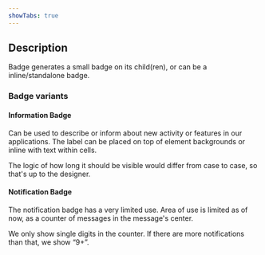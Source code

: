 ```yaml
---
showTabs: true
---
```


## Description

Badge generates a small badge on its child(ren), or can be a inline/standalone badge.

### Badge variants

#### Information Badge

Can be used to describe or inform about new activity or features in our applications. The label can be placed on top of element backgrounds or inline with text within cells.

The logic of how long it should be visible would differ from case to case, so that's up to the designer.

#### Notification Badge

The notification badge has a very limited use.
Area of use is limited as of now, as a counter of messages in the message's center.

We only show single digits in the counter. If there are more notifications than that, we show “9+”.
